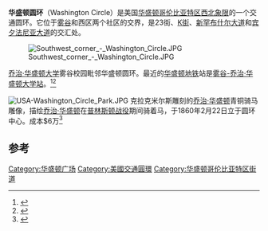 {{Infobox park
| name           = 华盛顿圆环
| photo          = Washington Circle and tulips.JPG
| photo_width    = 200
| locmapin       = United States Washington, D.C. central
| map_caption    = 在华盛顿的位置
| location       = [[华盛顿哥伦比亚特区|华盛顿哥伦比亚特区]]
| latitude       = 38.9025
| longitude      = -77.05
| region         = US-DC
}}
'''华盛顿圆环'''（Washington Circle）是美国[[华盛顿哥伦比亚特区|华盛顿哥伦比亚特区]][[西北区_(华盛顿哥伦比亚特区)|西北象限]]的一个交通圆环。它位于[[雾谷|雾谷]]和西区两个社区的交界，是23街、[[K街|K街]]、[[新罕布什尔大道|新罕布什尔大道]]和[[宾夕法尼亚大道|宾夕法尼亚大道]]的交汇处。

[[File:Southwest_corner_-_Washington_Circle.JPG|thumb]]

[[喬治·華盛頓大學|乔治·华盛顿大学]]雾谷校园毗邻华盛顿圆环。最近的[[華盛頓地鐵|华盛顿地铁]]站是[[霧谷-喬治·華盛頓大學站|雾谷-乔治·华盛顿大学站]]。<ref name=pearlstein>{{cite news |url=http://www.washingtonpost.com/wp-dyn/content/article/2005/08/11/AR2005081102018.html |title=Square 54, a New Site for an Ongoing Feud |last=Pearlstein |first=Steven |authorlink=Steven Pearlstein |date=2005年8月12日 |work=The Washington Post |publisher=washingtonpost.com |pages=D01 |accessdate=2009年11月29日 |archive-date=2012年11月9日 |archive-url=https://web.archive.org/web/20121109093325/http://www.washingtonpost.com/wp-dyn/content/article/2005/08/11/AR2005081102018.html |dead-url=no }}</ref><ref name=square>{{cite news |url=http://washington.bizjournals.com/washington/stories/2008/02/04/daily58.html |title=Boston Properties signs lease for old George Washington University Hospital |last=Castro |first=Melissa |date=2008年2月8日 |work=Washington Business Journal |publisher=washington.bizjournals.com |accessdate=2009年11月29日 |archive-date=2008年2月10日 |archive-url=https://web.archive.org/web/20080210085749/http://washington.bizjournals.com/washington/stories/2008/02/04/daily58.html |dead-url=no }}</ref>

[[File:USA-Washington_Circle_Park.JPG|thumb]]
克拉克米尔斯雕刻的[[乔治·华盛顿|乔治·华盛顿]]青铜骑马雕像，描绘[[乔治·华盛顿|乔治·华盛顿]]在[[普林斯顿战役|普林斯顿战役]]期间骑着马，于1860年2月22日立于圆环中心。成本$6万<ref>{{cite book |last=Goode |first=James |title=Washington Sculpture: A Cultural History of Outdoor Sculpture in the Nation’s Capital |year=2008 |publisher=The Johns Hopkins University Press |location=Baltimore |page=480}}</ref>

== 参考 ==
{{Reflist}}

{{华盛顿哥伦比亚特区街道}}
[[Category:华盛顿广场|Category:华盛顿广场]]
[[Category:美國交通圓環|Category:美國交通圓環]]
[[Category:华盛顿哥伦比亚特区街道|Category:华盛顿哥伦比亚特区街道]]